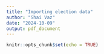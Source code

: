 ```yaml
---
title: "Importing election data"
author: "Shai Vaz"
date: "2024-10-09"
output: pdf_document
---
```


```r
knitr::opts_chunk$set(echo = TRUE)
```